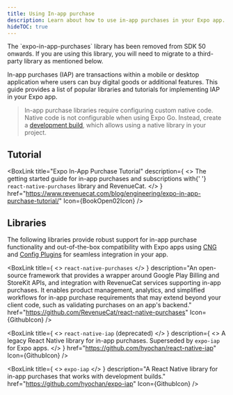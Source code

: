 ```yaml
---
title: Using In-app purchase
description: Learn about how to use in-app purchases in your Expo app.
hideTOC: true
---
```




<RedirectNotification>
  The `expo-in-app-purchases` library has been removed from SDK 50 onwards. If you are using this
  library, you will need to migrate to a third-party library as mentioned below.
</RedirectNotification>

In-app purchases (IAP) are transactions within a mobile or desktop application where users can buy digital goods or additional features. This guide provides a list of popular libraries and tutorials for implementing IAP in your Expo app.

> In-app purchase libraries require configuring custom native code. Native code is not configurable when using Expo Go. Instead, create a [development build](/develop/development-builds/introduction/), which allows using a native library in your project.

## Tutorial

<BoxLink
  title="Expo In-App Purchase Tutorial"
  description={
    <>
      The getting started guide for in-app purchases and subscriptions with{' '}
      <CODE>react-native-purchases</CODE> library and RevenueCat.
    </>
  }
  href="https://www.revenuecat.com/blog/engineering/expo-in-app-purchase-tutorial/"
  Icon={BookOpen02Icon}
/>

## Libraries

The following libraries provide robust support for in-app purchase functionality and out-of-the-box compatibility with Expo apps using [CNG](/workflow/continuous-native-generation/) and [Config Plugins](/config-plugins/introduction/) for seamless integration in your app.

<BoxLink
  title={
    <>
      <CODE>react-native-purchases</CODE>
    </>
  }
  description="An open-source framework that provides a wrapper around Google Play Billing and StoreKit APIs, and integration with RevenueCat services supporting in-app purchases. It enables product management, analytics, and simplified workflows for in-app purchase requirements that may extend beyond your client code, such as validating purchases on an app's backend."
  href="https://github.com/RevenueCat/react-native-purchases"
  Icon={GithubIcon}
/>

<BoxLink
  title={
    <>
      <CODE>react-native-iap</CODE> (deprecated)
    </>
  }
  description={
    <>
      A legacy React Native library for in-app purchases. Superseded by <CODE>expo-iap</CODE> for
      Expo apps.
    </>
  }
  href="https://github.com/hyochan/react-native-iap"
  Icon={GithubIcon}
/>

<BoxLink
  title={
    <>
      <CODE>expo-iap</CODE>
    </>
  }
  description="A React Native library for in-app purchases that works with development builds."
  href="https://github.com/hyochan/expo-iap"
  Icon={GithubIcon}
/>
